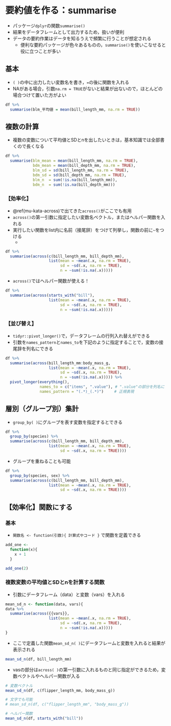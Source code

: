 # 要約値を作る：summarise {#summarise}

* パッケージ`dplyr`の関数`summarise()`
* 結果をデータフレームとして出力するため，扱いが便利
* データの要約作業はデータを知るうえで頻繁に行うことが想定される
  + 便利な要約パッケージが色々あるものの，`summarise()`を使いこなせると役に立つことが多い



## 基本 {#su-st}

* `( )`の中に出力したい変数名を書き，`=`の後に関数を入れる
* NAがある場合，引数`na.rm = TRUE`がないと結果が出ないので，ほとんどの場合つけて置いた方がよい

```r
df %>% 
  summarise(blm_平均値 = mean(bill_length_mm, na.rm = TRUE))
```

## 複数の計算 {#su-st-multiple}

* 複数の変数について平均値とSDとnを出したいときは，基本知識では全部書くので長くなる

```r
df %>% 
  summarise(blm_mean = mean(bill_length_mm, na.rm = TRUE),
            bdm_mean = mean(bill_depth_mm, na.rm = TRUE),
            blm_sd = sd(bill_length_mm, na.rm = TRUE),
            bdm_sd = sd(bill_depth_mm, na.rm = TRUE),
            blm_n  = sum(!is.na(bill_length_mm)),
            bdm_n  = sum(!is.na(bill_depth_mm)))

```

### 【効率化】{#su-st-ef}

* \@ref(mu-kata-across)で出てきた`across()`がここでも有用
* `across()`の第一引数に指定したい変数名ベクトル，またはヘルパー関数を入れる
* 実行したい関数をlist内に名前（接尾辞）をつけて列挙し，関数の前に`~`をつける
  + 

```r
df %>% 
  summarise(across(c(bill_length_mm, bill_depth_mm),
                   list(mean = ~mean(.x, na.rm = TRUE),
                        sd = ~sd(.x, na.rm = TRUE),
                        n = ~sum(!is.na(.x)))))
```


* `across()`ではヘルパー関数が使える！

```r
df %>% 
  summarise(across(starts_with("bill"),
                   list(mean = ~mean(.x, na.rm = TRUE),
                        sd = ~sd(.x, na.rm = TRUE),
                        n = ~sum(!is.na(.x)))))
```

### 【並び替え】{#su-st-reorder}

* `tidyr::pivot_longer()`で，データフレームの行列入れ替えができる
* 引数を`names_pattern`と`names_to`を下記のように指定することで，変数の接尾辞を列名にできる


```r
df %>% 
  summarise(across(bill_length_mm:body_mass_g,
                   list(mean = ~mean(.x, na.rm = TRUE),
                        sd = ~sd(.x, na.rm = TRUE),
                        n = ~sum(!is.na(.x))))) %>% 
  pivot_longer(everything(),
               names_to = c("items", ".value"), # ".value"の部分を列名に
               names_pattern = "(.*)_(.*)") 　  # 正規表現
```


## 層別（グループ別）集計{#su-group}

* `group_by( )`にグループを表す変数を指定するとできる

```r
df %>% 
  group_by(species) %>% 
  summarise(across(c(bill_length_mm, bill_depth_mm),
                   list(mean = ~mean(.x, na.rm = TRUE),
                        sd = ~sd(.x, na.rm = TRUE))))
```

* グループを重ねることも可能

```r
df %>% 
  group_by(species, sex) %>% 
  summarise(across(c(bill_length_mm, bill_depth_mm),
                   list(mean = ~mean(.x, na.rm = TRUE),
                        sd = ~sd(.x, na.rm = TRUE))))
```


## 【効率化】関数にする{#su-fun}
### 基本{#su-fun-st}

* `関数名 <- function(引数){ 計算式やコード }` で関数を定義できる

```r
add_one <- 
  function(x){
    x + 1
  }

add_one(2)

```


### 複数変数の平均値とSDとnを計算する関数{#su-fun-meansdn}

* 引数にデータフレーム（data）と変数（vars）を入れる

```r
mean_sd_n <- function(data, vars){
data %>% 
  summarise(across({{vars}},
                   list(mean = ~mean(.x, na.rm = TRUE),
                        sd = ~sd(.x, na.rm = TRUE),
                        n = ~sum(!is.na(.x)))))
}
```

* ここで定義した関数`mean_sd_n( )`にデータフレームと変数を入れると結果が表示される

```r
mean_sd_n(df, bill_length_mm)
```

* vasの部分は`across( )`の第一引数に入れるものと同じ指定ができるため，変数ベクトルやヘルパー関数が入る

```r
# 変数ベクトル
mean_sd_n(df, c(flipper_length_mm, body_mass_g))

# 文字でも可能
# mean_sd_n(df, c("flipper_length_mm", "body_mass_g"))

# ヘルパー関数
mean_sd_n(df, starts_with("bill"))
```


